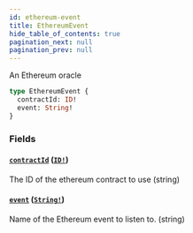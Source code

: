 ```yaml
---
id: ethereum-event
title: EthereumEvent
hide_table_of_contents: true
pagination_next: null
pagination_prev: null
---
```



An Ethereum oracle

```graphql
type EthereumEvent {
  contractId: ID!
  event: String!
}
```


### Fields

#### [`contractId`](#) ([`ID!`](/docs/testnet/graphql/scalars/id))

The ID of the ethereum contract to use (string)


#### [`event`](#) ([`String!`](/docs/testnet/graphql/scalars/string))

Name of the Ethereum event to listen to. (string)




